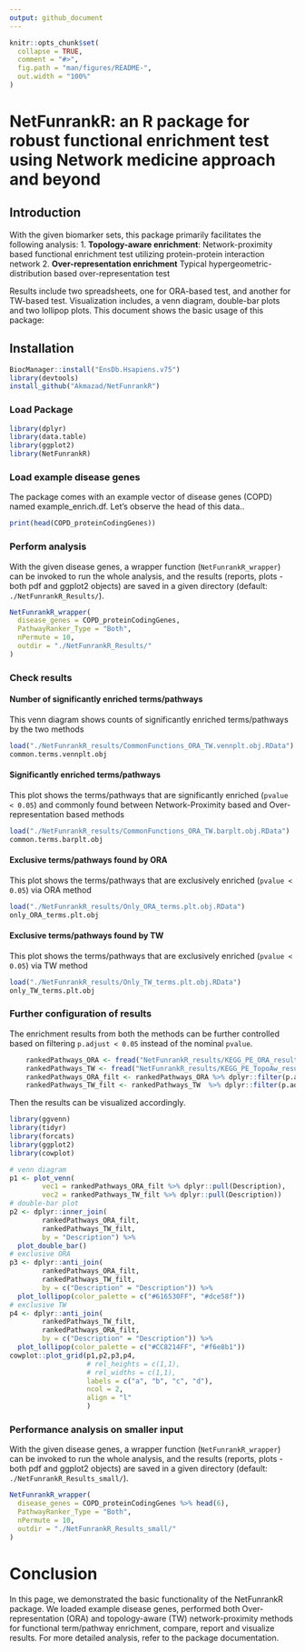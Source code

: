 ```yaml
---
output: github_document
---
```


<!-- README.md is generated from README.Rmd. Please edit that file -->

```r
knitr::opts_chunk$set(
  collapse = TRUE,
  comment = "#>",
  fig.path = "man/figures/README-",
  out.width = "100%"
)
```

# NetFunrankR: an R package for robust functional enrichment test using Network medicine approach and beyond

## Introduction
With the given biomarker sets, this package primarily facilitates the following analysis:
1. **Topology-aware enrichment**: Network-proximity based functional enrichment test utilizing protein-protein interaction network
2. **Over-representation enrichment** Typical hypergeometric-distribution based over-representation test 

Results include two spreadsheets, one for ORA-based test, and another for TW-based test. Visualization includes, a venn diagram, double-bar plots and two lollipop plots.
This document shows the basic usage of this package:

## Installation
```r
BiocManager::install("EnsDb.Hsapiens.v75")
library(devtools)
install_github("Akmazad/NetFunrankR")
```

### Load Package 
```r
library(dplyr)
library(data.table)
library(ggplot2)
library(NetFunrankR)
```

### Load example disease genes
The package comes with an example vector of disease genes (COPD) named example_enrich.df. Let's observe the head of this data..

```r
print(head(COPD_proteinCodingGenes))
```


### Perform analysis
With the given disease genes, a wrapper function (`NetFunrankR_wrapper`) can be invoked to run the whole analysis, and the results (reports, plots - both pdf and ggplot2 objects) are saved in a given directory (default: `./NetFunrankR_Results/`).

```r
NetFunrankR_wrapper(
  disease_genes = COPD_proteinCodingGenes,
  PathwayRanker_Type = "Both",
  nPermute = 10,
  outdir = "./NetFunrankR_Results/"
)
```

### Check results
#### Number of significantly enriched terms/pathways
This venn diagram shows counts of significantly enriched terms/pathways by the two methods
```r
load("./NetFunrankR_results/CommonFunctions_ORA_TW.vennplt.obj.RData")
common.terms.vennplt.obj
```

#### Significantly enriched terms/pathways
This plot shows the terms/pathways that are significantly enriched (`pvalue < 0.05`) and commonly found between Network-Proximity based and Over-representation based methods
```r
load("./NetFunrankR_results/CommonFunctions_ORA_TW.barplt.obj.RData")
common.terms.barplt.obj
```

#### Exclusive terms/pathways found by ORA
This plot shows the terms/pathways that are exclusively enriched (`pvalue < 0.05`) via ORA method
```r
load("./NetFunrankR_results/Only_ORA_terms.plt.obj.RData")
only_ORA_terms.plt.obj
```

#### Exclusive terms/pathways found by TW
This plot shows the terms/pathways that are exclusively enriched (`pvalue < 0.05`) via TW method
```r
load("./NetFunrankR_results/Only_TW_terms.plt.obj.RData")
only_TW_terms.plt.obj
```
### Further configuration of results
The enrichment results from both the methods can be further controlled based on filtering `p.adjust < 0.05` instead of the nominal `pvalue`. 

```r
    rankedPathways_ORA <- fread("NetFunrankR_results/KEGG_PE_ORA_result.csv")
    rankedPathways_TW <- fread("NetFunrankR_results/KEGG_PE_TopoAw_result.csv")
    rankedPathways_ORA_filt <- rankedPathways_ORA %>% dplyr::filter(p.adjust < 0.05)
    rankedPathways_TW_filt <- rankedPathways_TW  %>% dplyr::filter(p.adjust < 0.05)
```

Then the results can be visualized accordingly.

```r
library(ggvenn)
library(tidyr)
library(forcats)
library(ggplot2)
library(cowplot)

# venn diagram
p1 <- plot_venn(
        vec1 = rankedPathways_ORA_filt %>% dplyr::pull(Description),
        vec2 = rankedPathways_TW_filt %>% dplyr::pull(Description))
# double-bar plot
p2 <- dplyr::inner_join(
        rankedPathways_ORA_filt,
        rankedPathways_TW_filt,
        by = "Description") %>%
  plot_double_bar()
# exclusive ORA 
p3 <- dplyr::anti_join(
        rankedPathways_ORA_filt,
        rankedPathways_TW_filt,
        by = c("Description" = "Description")) %>%
  plot_lollipop(color_palette = c("#616530FF", "#dce58f"))
# exclusive TW
p4 <- dplyr::anti_join(
        rankedPathways_TW_filt,
        rankedPathways_ORA_filt,
        by = c("Description" = "Description")) %>%
  plot_lollipop(color_palette = c("#CC8214FF", "#f6e8b1"))
cowplot::plot_grid(p1,p2,p3,p4,
                   # rel_heights = c(1,1),
                   # rel_widths = c(1,1), 
                   labels = c("a", "b", "c", "d"), 
                   ncol = 2,
                   align = "l"
                   )
```

### Performance analysis on smaller input
With the given disease genes, a wrapper function (`NetFunrankR_wrapper`) can be invoked to run the whole analysis, and the results (reports, plots - both pdf and ggplot2 objects) are saved in a given directory (default: `./NetFunrankR_Results_small/`).

```r
NetFunrankR_wrapper(
  disease_genes = COPD_proteinCodingGenes %>% head(6),
  PathwayRanker_Type = "Both",
  nPermute = 10,
  outdir = "./NetFunrankR_Results_small/"
)
```


# Conclusion
In this page, we demonstrated the basic functionality of the NetFunrankR package. We loaded example disease genes, performed both Over-representation (ORA) and topology-aware (TW) network-proximity methods for functional term/pathway enrichment, compare, report and visualize results. For more detailed analysis, refer to the package documentation.

